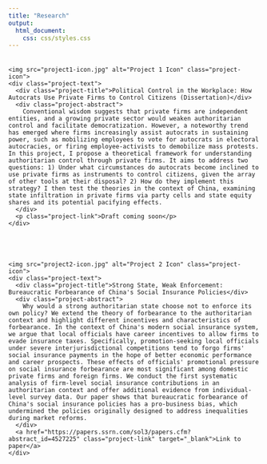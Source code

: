 ```yaml
---
title: "Research"
output: 
  html_document:
    css: css/styles.css
---
```

<!--html_preserve-->

<head>
  <link href="https://fonts.googleapis.com/css2?family=Roboto:wght@300;400;700&family=Roboto+Slab:wght@300;400;700&family=Lora:wght@400;600;700&family=Cormorant+Garamond:wght@400;600;700&family=Montserrat:wght@400;600;700&display=swap" rel="stylesheet">
</head>

<style>
.container {
  display: flex;
  flex-direction: column;
  gap: 40px; /* Adds spacing between projects */
  margin-top: 20px; /* Adds some space at the top of the page */
}

.project {
  display: flex;
  align-items: stretch; /* Aligns items at the top */
  gap: 20px; /* Adds space between image and text */
}

.project-icon {
  width: 250px; /* Adjust the icon size */
  height: auto;
  object-fit: cover; /* Ensures the image maintains aspect ratio */
  border-radius: 8px; /* Optional: Makes the image round */
}

.project-text {
  max-width: 700px; /* Ensures text doesn't stretch too wide */
}

.project-title {
  font-size: 1.2em;
  font-weight: bold;
  margin-bottom: 10px;
}

.project-abstract {
  margin-bottom: 10px;
}

.project-link {
  font-weight: bold;
  color: #007acc;
  text-decoration: none;
}
.project-link:hover {
  text-decoration: underline;
}
</style>

<div class="container">
  <!-- First Project -->
  <div class="project">
    <img src="project1-icon.jpg" alt="Project 1 Icon" class="project-icon">
    <div class="project-text">
      <div class="project-title">Political Control in the Workplace: How Autocrats Use Private Firms to Control Citizens (Dissertation)</div>
      <div class="project-abstract">
        Conventional wisdom suggests that private firms are independent entities, and a growing private sector would weaken authoritarian control and facilitate democratization. However, a noteworthy trend has emerged where firms increasingly assist autocrats in sustaining power, such as mobilizing employees to vote for autocrats in electoral autocracies, or firing employee-activists to demobilize mass protests. In this project, I propose a theoretical framework for understanding authoritarian control through private firms. It aims to address two questions: 1) Under what circumstances do autocrats become inclined to use private firms as instruments to control citizens, given the array of other tools at their disposal? 2) How do they implement this strategy? I then test the theories in the context of China, examining state infiltration in private firms via party cells and state equity shares and its potential pacifying effects.
      </div>
      <p class="project-link">Draft coming soon</p>
    </div>
  </div>

  <!-- Second Project -->
  <div class="project">
    <img src="project2-icon.jpg" alt="Project 2 Icon" class="project-icon">
    <div class="project-text">
      <div class="project-title">Strong State, Weak Enforcement: Bureaucratic Forbearance of China's Social Insurance Policies</div>
      <div class="project-abstract">
        Why would a strong authoritarian state choose not to enforce its own policy? We extend the theory of forbearance to the authoritarian context and highlight different incentives and characteristics of forbearance. In the context of China's modern social insurance system, we argue that local officials have career incentives to allow firms to evade insurance taxes. Specifically, promotion-seeking local officials under severe interjurisdictional competitions tend to forgo firms' social insurance payments in the hope of better economic performance and career prospects. These effects of officials' promotional pressure on social insurance forbearance are most significant among domestic private firms and foreign firms. We conduct the first systematic analysis of firm-level social insurance contributions in an authoritarian context and offer additional evidence from individual-level survey data. Our paper shows that bureaucratic forbearance of China's social insurance policies has a pro-business bias, which undermined the policies originally designed to address inequalities during market reforms.
      </div>
      <a href="https://papers.ssrn.com/sol3/papers.cfm?abstract_id=4527225" class="project-link" target="_blank">Link to paper</a>
    </div>
  </div>
</div>
<!--/html_preserve-->
